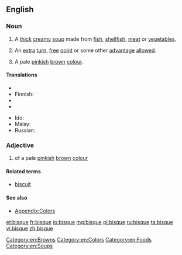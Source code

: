 ==English==
{{wikipedia}}

===Noun===
{{en-noun|s|-}}

# A [[thick]] [[creamy]] [[soup]] made from [[fish]], [[shellfish]], [[meat]] or [[vegetable]]s.
# {{sports}} An [[extra]] [[turn]], [[free]] [[point]] or some other [[advantage]] [[allowed]].
# A pale [[pink]]ish [[brown]] [[colour]].
#: {{color panel|FFE4C4}}

====Translations====
{{trans-top|A thick creamy soup made from fish, shellfish, meat or vegetables}}
* {{trreq|Catalan}}
* Finnish: {{t-|fi|bisque}}
* {{trreq|French}}
* {{trreq|German}}
{{trans-mid}}
* Ido: {{t+|io|bisko}}
* Malay: {{t-|ms|biska}}
* Russian: {{t+|ru|густой}} {{t+|ru|суп|m}}
{{trans-bottom}}

===Adjective===
{{en-adj|-}}

# of a pale [[pink]]ish [[brown]] [[colour]]

====Related terms====
* [[biscuit]]

====See also====
* [[Appendix:Colors]]

[[Category:en:Browns]]
[[Category:en:Colors]]
[[Category:en:Foods]]
[[Category:en:Soups]]

[[et:bisque]]
[[fr:bisque]]
[[io:bisque]]
[[mg:bisque]]
[[pl:bisque]]
[[ru:bisque]]
[[ta:bisque]]
[[vi:bisque]]
[[zh:bisque]]